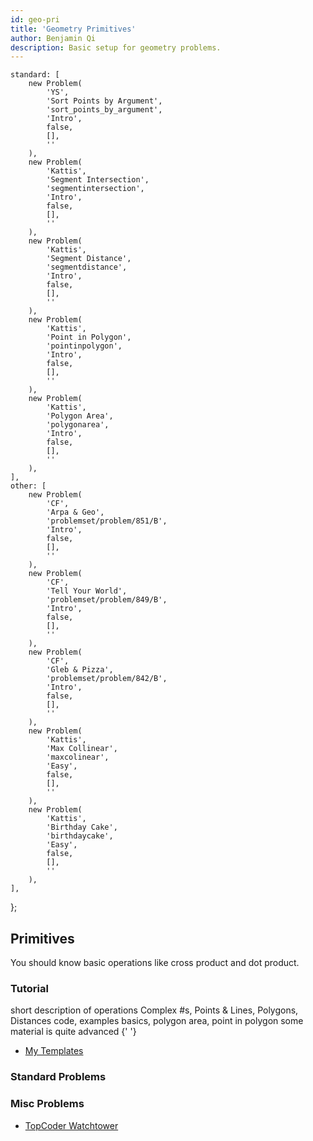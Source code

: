 ```yaml
---
id: geo-pri
title: 'Geometry Primitives'
author: Benjamin Qi
description: Basic setup for geometry problems.
---
```



	standard: [
		new Problem(
			'YS',
			'Sort Points by Argument',
			'sort_points_by_argument',
			'Intro',
			false,
			[],
			''
		),
		new Problem(
			'Kattis',
			'Segment Intersection',
			'segmentintersection',
			'Intro',
			false,
			[],
			''
		),
		new Problem(
			'Kattis',
			'Segment Distance',
			'segmentdistance',
			'Intro',
			false,
			[],
			''
		),
		new Problem(
			'Kattis',
			'Point in Polygon',
			'pointinpolygon',
			'Intro',
			false,
			[],
			''
		),
		new Problem(
			'Kattis',
			'Polygon Area',
			'polygonarea',
			'Intro',
			false,
			[],
			''
		),
	],
	other: [
		new Problem(
			'CF',
			'Arpa & Geo',
			'problemset/problem/851/B',
			'Intro',
			false,
			[],
			''
		),
		new Problem(
			'CF',
			'Tell Your World',
			'problemset/problem/849/B',
			'Intro',
			false,
			[],
			''
		),
		new Problem(
			'CF',
			'Gleb & Pizza',
			'problemset/problem/842/B',
			'Intro',
			false,
			[],
			''
		),
		new Problem(
			'Kattis',
			'Max Collinear',
			'maxcolinear',
			'Easy',
			false,
			[],
			''
		),
		new Problem(
			'Kattis',
			'Birthday Cake',
			'birthdaycake',
			'Easy',
			false,
			[],
			''
		),
	],
};

## Primitives

You should know basic operations like cross product and dot product.

### Tutorial

<Resources>
	<Resource source="CF" title="C++ - std::complex" url="22175" starred>
		short description of operations
	</Resource>
	<Resource source="CPH" title="29 - Geometry" starred>
		Complex #s, Points & Lines, Polygons, Distances
	</Resource>
	<Resource source="CF" title="Point Struct" url="48122" starred>
		code, examples
	</Resource>
	<Resource
		source="cp-algo"
		title="Geometry - Elementary Operations"
		url="https://cp-algorithms.com/"
		starred
	></Resource>
	<Resource source="CPC" title="12 - geometry" url="12_geometry" starred>
		basics, polygon area, point in polygon
	</Resource>
	<Resource
		source="CF"
		title="vlecomte - Geometry Handbook"
		url="59129"
		starred
	>
		some material is quite advanced
	</Resource>
	<Resource source="CP2" title="7.2, 7.3 - Basic Geo, Polygons">
		{' '}
	</Resource>
</Resources>

<!-- 	<Resource
		source="TC"
		title="Basic Geometry Concepts Pts 1,2"
		url="geometry-concepts-basic-concepts"
	>
		broken code format
	</Resource> -->

- [My Templates](<https://github.com/bqi343/USACO/tree/master/Implementations/content/geometry%20(13)/Primitives>)

### Standard Problems

<Resources>
	<Resource source="IUSACO" title="14.2 - Segment Intersection"></Resource>
</Resources>

<Problems problems={problems.standard} />

### Misc Problems

<Problems problems={problems.other} />

- [TopCoder Watchtower](https://community.topcoder.com/stat?c=problem_statement&pm=2014&rd=4685)
